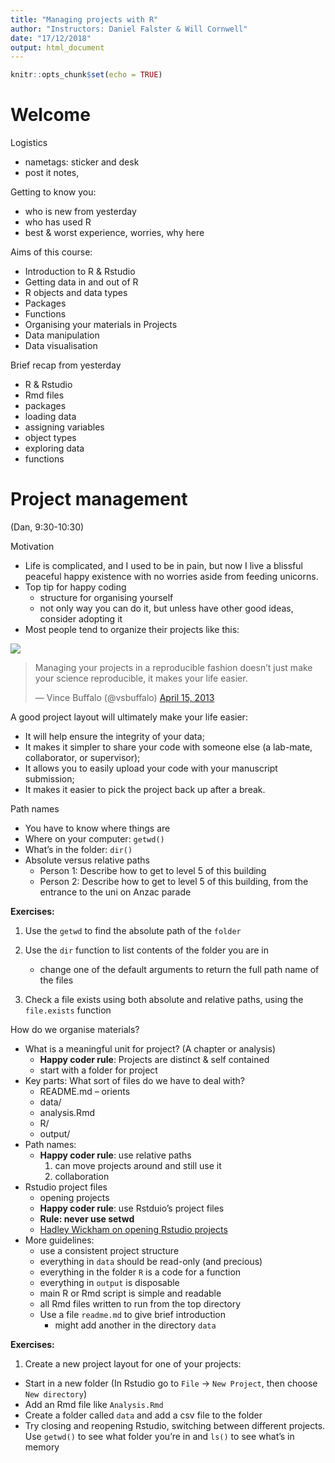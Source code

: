 ```yaml
---
title: "Managing projects with R"
author: "Instructors: Daniel Falster & Will Cornwell"
date: "17/12/2018"
output: html_document
---
```


```r
knitr::opts_chunk$set(echo = TRUE)
```

# Welcome

Logistics

- nametags: sticker and desk
- post it  notes, 

Getting to know you:

- who is new from yesterday
- who has used R
- best & worst experience, worries, why here

Aims of this course:

- Introduction to R & Rstudio
- Getting data in and out of R 
- R objects and data types
- Packages
- Functions
- Organising your materials in Projects
- Data manipulation
- Data visualisation

Brief recap from yesterday

- R & Rstudio
- Rmd files
- packages
- loading data
- assigning variables
- object types 
- exploring data
- functions

# Project management

(Dan, 9:30-10:30)

Motivation

- Life is complicated, and I used to be in pain, but now I live a blissful peaceful happy existence with no worries aside from feeding unicorns.
- Top tip for happy coding
	- structure for organising yourself
	- not only way you can do it, but unless have other good ideas, consider adopting it
- Most people tend to organize their projects like this:

![](http://swcarpentry.github.io/r-novice-gapminder/fig/bad_layout.png)

<blockquote class="twitter-tweet"><p>Managing your projects in a reproducible fashion doesn't just make your science reproducible, it makes your life easier.</p>— Vince Buffalo (@vsbuffalo) <a href="https://twitter.com/vsbuffalo/status/323638476153167872">April 15, 2013</a></blockquote>
<script async src="//platform.twitter.com/widgets.js" charset="utf-8"></script>


A good project layout will ultimately make your life easier:

* It will help ensure the integrity of your data;
* It makes it simpler to share your code with someone else
(a lab-mate, collaborator, or supervisor);
* It allows you to easily upload your code with your manuscript submission;
* It makes it easier to pick the project back up after a break.


Path names

- You have to know where things are
- Where on your computer: `getwd()`
- What's in the folder: `dir()` 
- Absolute versus relative paths
	- Person 1: Describe how to get to level 5 of this building
	- Person 2: Describe how to get to level 5 of this building, from the entrance to the uni on Anzac parade

**Exercises:**

1. Use the `getwd` to find the absolute path of the `folder`

2. Use the `dir` function to list contents of the folder you are in
	- change one of the default arguments to return the full path name of the files

3. Check a file exists using both absolute and relative paths, using the `file.exists` function


How do we organise materials?

- What is a meaningful unit for project? (A chapter or analysis)
	- **Happy coder rule**: Projects are distinct & self contained
	- start with a folder for project

- Key parts: What sort of files do we have to deal with?
	- README.md -- orients
	- data/
	- analysis.Rmd
	- R/
	- output/

-	Path names:
	- **Happy coder rule**: use relative paths
		1. can move projects around and still use it
		2. collaboration

- Rstudio project files
	- opening projects
	- **Happy coder rule**: use Rstduio's project files
	- **Rule: never use setwd**
	- [Hadley Wickham on opening Rstudio projects](https://youtu.be/boKFxBniUH0) 

- More guidelines:
	- use a consistent project structure
	- everything in `data` should be read-only (and precious)
	- everything in the folder `R` is a code for a function
	- everything in `output` is disposable
	- main R or Rmd script is simple and readable
	- all Rmd files written to run from the top directory
	- Use a file `readme.md` to give brief introduction
		- might add another in the directory `data`

**Exercises:**

1. Create a new project layout for one of your projects:

- Start in a new folder (In Rstudio go to `File` -> `New Project`, then choose `New directory`)
- Add an Rmd file like `Analysis.Rmd`
- Create a folder called `data` and add a csv file to the folder 
- Try closing and reopening Rstudio, switching between different projects. Use `getwd()` to see what folder you're in and `ls()` to see what's in memory 



